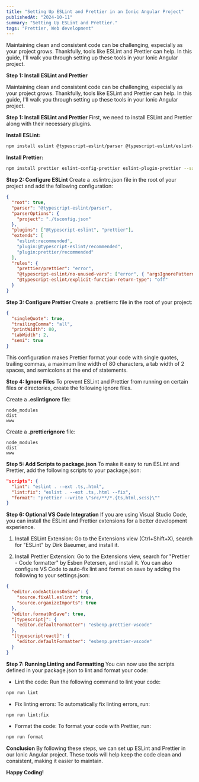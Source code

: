 ```yaml
---
title: "Setting Up ESLint and Prettier in an Ionic Angular Project"
publishedAt: "2024-10-11"
summary: "Setting Up ESLint and Prettier."
tags: "Prettier, Web development"
---
```


Maintaining clean and consistent code can be challenging, especially as your project grows. Thankfully, tools like ESLint and Prettier can help. In this guide, I'll walk you through setting up these tools in your Ionic Angular project.

**Step 1: Install ESLint and Prettier**

Maintaining clean and consistent code can be challenging, especially as your project grows. Thankfully, tools like ESLint and Prettier can help. In this guide, I'll walk you through setting up these tools in your Ionic Angular project.

**Step 1: Install ESLint and Prettier**
First, we need to install ESLint and Prettier along with their necessary plugins.

**Install ESLint:**
``` bash
npm install eslint @typescript-eslint/parser @typescript-eslint/eslint-plugin --save-dev
```


**Install Prettier:**
``` bash
npm install prettier eslint-config-prettier eslint-plugin-prettier --save-dev
```

**Step 2: Configure ESLint**
Create a .eslintrc.json file in the root of your project and add the following configuration:

``` json
{
  "root": true,
  "parser": "@typescript-eslint/parser",
  "parserOptions": {
    "project": "./tsconfig.json"
  },
  "plugins": ["@typescript-eslint", "prettier"],
  "extends": [
    "eslint:recommended",
    "plugin:@typescript-eslint/recommended",
    "plugin:prettier/recommended"
  ],
  "rules": {
    "prettier/prettier": "error",
    "@typescript-eslint/no-unused-vars": ["error", { "argsIgnorePattern": "^_" }],
    "@typescript-eslint/explicit-function-return-type": "off"
  }
}
```

**Step 3: Configure Prettier**
Create a .prettierrc file in the root of your project:

``` json
{
  "singleQuote": true,
  "trailingComma": "all",
  "printWidth": 80,
  "tabWidth": 2,
  "semi": true
}
```
This configuration makes Prettier format your code with single quotes, trailing commas, a maximum line width of 80 characters, a tab width of 2 spaces, and semicolons at the end of statements.


**Step 4: Ignore Files**
To prevent ESLint and Prettier from running on certain files or directories, create the following ignore files.

Create a **.eslintignore** file:
```
node_modules
dist
www
```

Create a **.prettierignore** file:
```
node_modules
dist
www
```

**Step 5: Add Scripts to package.json**
To make it easy to run ESLint and Prettier, add the following scripts to your package.json:
``` json
"scripts": {
  "lint": "eslint . --ext .ts,.html",
  "lint:fix": "eslint . --ext .ts,.html --fix",
  "format": "prettier --write \"src/**/*.{ts,html,scss}\""
}
```

**Step 6: Optional VS Code Integration**
If you are using Visual Studio Code, you can install the ESLint and Prettier extensions for a better development experience.

1. Install ESLint Extension: Go to the Extensions view (Ctrl+Shift+X), search for "ESLint" by Dirk Baeumer, and install it.

2. Install Prettier Extension: Go to the Extensions view, search for "Prettier - Code formatter" by Esben Petersen, and install it.
You can also configure VS Code to auto-fix lint and format on save by adding the following to your settings.json:

``` json
{
  "editor.codeActionsOnSave": {
    "source.fixAll.eslint": true,
    "source.organizeImports": true
  },
  "editor.formatOnSave": true,
  "[typescript]": {
    "editor.defaultFormatter": "esbenp.prettier-vscode"
  },
  "[typescriptreact]": {
    "editor.defaultFormatter": "esbenp.prettier-vscode"
  }
}
```

**Step 7: Running Linting and Formatting**
You can now use the scripts defined in your package.json to lint and format your code:

- Lint the code:
Run the following command to lint your code:
``` bash
npm run lint
```

- Fix linting errors: 
To automatically fix linting errors, run:
``` bash
npm run lint:fix
```

- Format the code:
To format your code with Prettier, run:
``` bash
npm run format
```

**Conclusion**
By following these steps, we can set up ESLint and Prettier in our Ionic Angular project. These tools will help keep the code clean and consistent, making it easier to maintain.

**Happy Coding!**